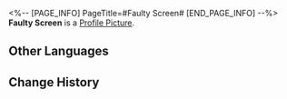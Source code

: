 <%-- [PAGE_INFO]
PageTitle=#Faulty Screen#
[END_PAGE_INFO] --%>
{{Stub|Location information}}
{{Item Infobox
|id          = 223409
|image       = Dreamscape Pass Sticker Faulty Screen.png
|type        = Dreamscape Pass Sticker
|type2       = Eldritch Dreamfall (I) Stickers
|invCategory = 
|rarity      = 4
|effect      = Digital stickers that can be used to decorate the pages of the Dreamtour Handbook. They come in many different styles.
|description = 
|source1     = [[Find the unrepairable toy box in the VIP room hallway in the hotel in the Dreamscape]]
}}
{{Description|Before seeking assistance for repairs, try knocking it a few times.}}
'''Faulty Screen''' is a [[Profile Picture]].

==Other Languages==
{{Other Languages
|en   = Faulty Screen
|zhs  = 故障屏
|zht  = 故障螢幕
|ja   = 壊れたモニター
|ko   = 고장 난 스크린
|es   = Pantalla defectuosa
|fr   = Écran défectueux
|ru   = Неисправный экран
|th   = หน้าจอที่ชำรุด
|vi   = Màn Hình Lỗi
|de   = Defekter Bildschirm
|id   = Monitor Rusak
|pt   = Tela com Defeito
}}

==Change History==
{{Change History|2.0}}